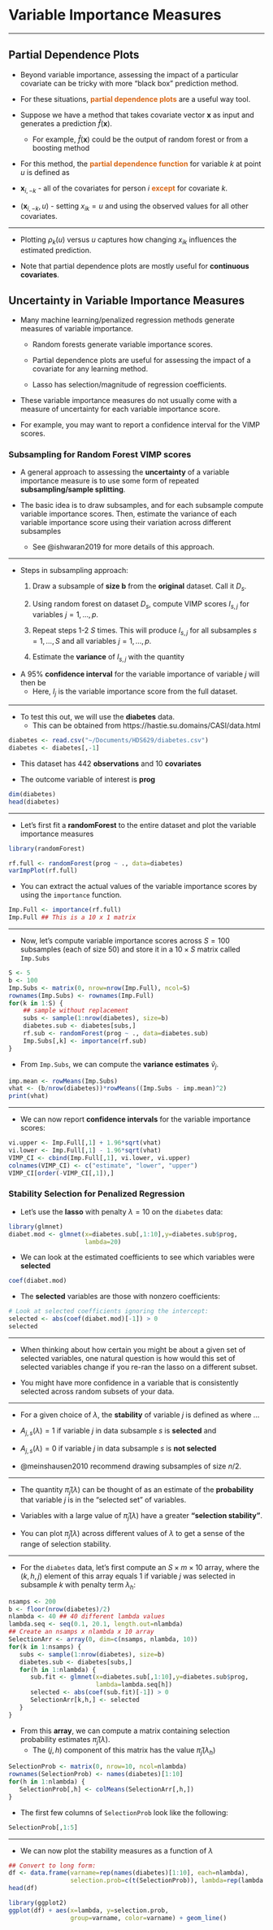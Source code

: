 # Variable Importance Measures {#extra-topics}

---


## Partial Dependence Plots

- Beyond variable importance, assessing the impact of a particular covariate can be tricky with
more "black box" prediction method.

-  For these situations, [**partial dependence plots**]{style="color:#D96716"} are a useful way tool. 

- Suppose we have a method that takes covariate vector $\mathbf{x}$ as input and generates a prediction $\hat{f}(\mathbf{x})$.
     - For example, $\hat{f}(\mathbf{x})$ could be the output of random forest or from a boosting method

-  For this method, the [**partial dependence function**]{style="color:#D96716"} for variable $k$ at point $u$ is defined as 
\begin{equation}
    \rho_{k}( u ) = \frac{1}{n}\sum_{i=1}^{n}\hat{f}(\mathbf{x}_{i,-k}, u)
\end{equation}

-   $\mathbf{x}_{i,-k}$ - all of the covariates for person $i$ [**except**]{style="color:#D96716"} for covariate $k$.

-   $(\mathbf{x}_{i,-k}, u)$ - setting $x_{ik} = u$ and using the observed values for all other covariates.

---

- Plotting $\rho_{k}(u)$ versus $u$ captures how changing $x_{ik}$ influences the estimated prediction.

- Note that partial dependence plots are mostly useful for **continuous covariates**. 



## Uncertainty in Variable Importance Measures

* Many machine learning/penalized regression methods generate
measures of variable importance.
    + Random forests generate variable importance scores.
    
    + Partial dependence plots are useful for assessing the impact of a covariate for any learning method.
    
    + Lasso has selection/magnitude of regression coefficients.
    
* These variable importance measures do not usually come
with a measure of uncertainty for each variable importance score.

* For example, you may want to report a confidence interval 
for the VIMP scores.

### Subsampling for Random Forest VIMP scores

* A general approach to assessing the **uncertainty** of a variable importance measure
is to use some form of repeated **subsampling/sample splitting**.

* The basic idea is to draw subsamples, and for each subsample
compute variable importance scores. Then, estimate the variance
of each variable importance score using their variation across different subsamples
    + See @ishwaran2019 for more details of this approach. 

---

* Steps in subsampling approach:
    1. Draw a subsample of **size b** from the **original** dataset. Call it $D_{s}$.
    
    2. Using random forest on dataset $D_{s}$, compute VIMP scores $I_{s,j}$ for variables $j=1,\ldots,p$.
    
    3. Repeat steps 1-2 $S$ times. This will produce $I_{s,j}$ for all subsamples $s = 1, \ldots, S$ and all variables $j = 1, \ldots, p$.
    
    4. Estimate the **variance** of $I_{s,j}$ with the quantity
    \begin{equation}
       \hat{v}_{j} = \frac{b}{nK} \sum_{s=1}^{S}\Big( I_{s,j} - \bar{I}_{.,j}  \Big)^{2}
    \end{equation}

* A $95\%$ **confidence interval** for the variable importance of variable $j$ will then be
\begin{equation}
I_{j} \pm 1.96 \times \sqrt{\hat{v}_{j}}
\end{equation}
   + Here, $I_{j}$ is the variable importance score from the full dataset.

---

* To test this out, we will use the **diabetes** data. 
     + This can be obtained from https://hastie.su.domains/CASI/data.html
     
```r
diabetes <- read.csv("~/Documents/HDS629/diabetes.csv")
diabetes <- diabetes[,-1]
```

* This dataset has 442 **observations** and 10 **covariates**

* The outcome variable of interest is **prog**

```r
dim(diabetes)
head(diabetes)
```

---

* Let's first fit a **randomForest** to the entire dataset and plot
the variable importance measures
```r
library(randomForest)

rf.full <- randomForest(prog ~ ., data=diabetes)
varImpPlot(rf.full)
```

* You can extract the actual values of the variable importance scores by
using the `importance` function.
```r
Imp.Full <- importance(rf.full)
Imp.Full ## This is a 10 x 1 matrix
```


---

* Now, let's compute variable importance scores across $S = 100$ subsamples (each of size 50)
and store it in a $10 \times S$ matrix called `Imp.Subs`
```r
S <- 5
b <- 100
Imp.Subs <- matrix(0, nrow=nrow(Imp.Full), ncol=S)
rownames(Imp.Subs) <- rownames(Imp.Full)
for(k in 1:S) {
    ## sample without replacement
    subs <- sample(1:nrow(diabetes), size=b)
    diabetes.sub <- diabetes[subs,]
    rf.sub <- randomForest(prog ~ ., data=diabetes.sub)
    Imp.Subs[,k] <- importance(rf.sub)
}
```

* From `Imp.Subs`, we can compute the **variance estimates** $\hat{v}_{j}$.
```r
imp.mean <- rowMeans(Imp.Subs)
vhat <- (b/nrow(diabetes))*rowMeans((Imp.Subs - imp.mean)^2)  
print(vhat)
```

---

* We can now report **confidence intervals** for the variable importance scores:
```r
vi.upper <- Imp.Full[,1] + 1.96*sqrt(vhat)
vi.lower <- Imp.Full[,1] - 1.96*sqrt(vhat)
VIMP_CI <- cbind(Imp.Full[,1], vi.lower, vi.upper)
colnames(VIMP_CI) <- c("estimate", "lower", "upper")
VIMP_CI[order(-VIMP_CI[,1]),]
```

### Stability Selection for Penalized Regression

* Let's use the **lasso** with penalty $\lambda = 10$ on the `diabetes` data:
```r
library(glmnet)
diabet.mod <- glmnet(x=diabetes.sub[,1:10],y=diabetes.sub$prog, 
                     lambda=20)
```

* We can look at the estimated coefficients to see which variables were **selected**
```r
coef(diabet.mod)
```

* The **selected** variables are those with nonzero coefficients:
```r
# Look at selected coefficients ignoring the intercept:
selected <- abs(coef(diabet.mod)[-1]) > 0
selected
```

---

* When thinking about how certain you might be about a given set of selected variables, one
natural question is how would this set of selected variables change if
you re-ran the lasso on a different subset.

* You might have more confidence in a variable that is consistently selected
across random subsets of your data.

---

* For a given choice of $\lambda$, the **stability** of variable $j$ is 
defined as
\begin{equation}
\hat{\pi}_{j}(\lambda) = \frac{1}{S}\sum_{s=1}^{S} I( A_{j,s}(\lambda) = 1),
\end{equation}
where ...

* $A_{j,s}(\lambda) = 1$ if variable $j$ in data subsample $s$ is **selected** and

* $A_{j,s}(\lambda) = 0$ if variable $j$ in data subsample $s$ is **not selected**

* @meinshausen2010 recommend drawing subsamples of size $n/2$.

---

* The quantity $\hat{\pi}_{j}(\lambda)$ can be thought of as an 
estimate of the **probability** that variable $j$ is in the "selected set" of variables. 

* Variables with a large value of $\hat{\pi}_{j}(\lambda)$ have a greater **"selection stability"**.

* You can plot $\hat{\pi}_{j}(\lambda)$ across different values of $\lambda$ to get 
a sense of the range of selection stability. 

---

* For the `diabetes` data, let's first compute an $S \times m \times 10$ array,
where the $(k, h, j)$ element of this array equals $1$ if variable $j$ 
was selected in subsample $k$ with penalty term $\lambda_{h}$:
```r
nsamps <- 200
b <- floor(nrow(diabetes)/2)
nlambda <- 40 ## 40 different lambda values
lambda.seq <- seq(0.1, 20.1, length.out=nlambda)
## Create an nsamps x nlambda x 10 array
SelectionArr <- array(0, dim=c(nsamps, nlambda, 10))
for(k in 1:nsamps) {
   subs <- sample(1:nrow(diabetes), size=b)
   diabetes.sub <- diabetes[subs,]
   for(h in 1:nlambda) {
      sub.fit <- glmnet(x=diabetes.sub[,1:10],y=diabetes.sub$prog, 
                        lambda=lambda.seq[h])
      selected <- abs(coef(sub.fit)[-1]) > 0
      SelectionArr[k,h,] <- selected
   }
}
```

* From this **array**, we can compute a matrix containing
selection probability estimates $\hat{\pi}_{j}(\lambda)$.
   + The $(j, h)$ component of this matrix has the value $\hat{\pi}_{j}(\lambda_{h})$

```r
SelectionProb <- matrix(0, nrow=10, ncol=nlambda)
rownames(SelectionProb) <- names(diabetes)[1:10]
for(h in 1:nlambda) {
   SelectionProb[,h] <- colMeans(SelectionArr[,h,]) 
}
```

* The first few columns of `SelectionProb` look like the following:
```r
SelectionProb[,1:5]
```

---

* We can now plot the stability measures as a function of $\lambda$
```r
## Convert to long form:
df <- data.frame(varname=rep(names(diabetes)[1:10], each=nlambda),
                 selection.prob=c(t(SelectionProb)), lambda=rep(lambda.seq, 10))
head(df)
```

```r
library(ggplot2)
ggplot(df) + aes(x=lambda, y=selection.prob, 
                 group=varname, color=varname) + geom_line()
```

